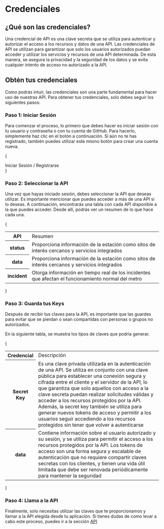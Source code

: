 

# Credenciales
## ¿Qué son las credenciales?
Una credencial de API es una clave secreta que se utiliza para autenticar y autorizar el acceso a los recursos y datos de una API.
Las credenciales de API se utilizan para garantizar que solo los usuarios autorizados puedan acceder y utilizar los servicios y recursos de una API determinada. De esta manera, se asegura la privacidad y la seguridad de los datos y se evita cualquier intento de acceso no autorizado a la API.

## Obtén tus credenciales
Como podrás intuir, las credenciales son una parte fundamental para hacer uso de nuestras API. Para obtener tus credenciales, solo debes seguir los siguientes pasos:

### Paso 1: Iniciar Sesión
Para comenzar el proceso, lo primero que debes hacer es iniciar sesión con tu usuario y contraseña o con tu cuenta de GitHub. Para hacerlo, simplemente haz clic en el botón a continuación. Si aún no te has registrado, también puedes utilizar este mismo botón para crear una cuenta nueva.

{<div className="row">

<Link className="btn default" href="hola">Iniciar Sesión / Registrarse</Link>
</div>}

### Paso 2: Seleccionar la API
Una vez que hayas iniciado sesión, debes seleccionar la API que deseas utilizar. Es importante mencionar que puedes acceder a más de una API si lo deseas. A continuación, encontrarás una tabla con cada API disponible a la que puedes acceder. Desde allí, podrás ver un resumen de lo que hace cada una.

{

<table><tbody>
    <tr>
        <th>API</th>
        <td>Resumen</td>
    </tr>
   <tr>
        <th><Link className="contrast" href="/docs/api/status">status</Link></th>
        <td>Proporciona información de la estación como sitos de interés cercanos y servicios integrados  </td>
    </tr>
    <tr>
        <th><Link className="contrast" href="/docs/api/data">data</Link></th>
        <td>Proporciona información de la estación como sitos de interés cercanos y servicios integrados  </td>
    </tr>
    <tr>
        <th><Link className="contrast" href="/docs/api/incident">incident</Link></th>
        <td>Otorga información en tiempo real de los incidentes que afectan el funcionamiento normal del metro </td>
    </tr>
</tbody></table>

}

### Paso 3: Guarda tus Keys
Después de recibir tus claves para la API, es importante que las guardes para evitar que se pierdan o sean compartidas con personas o grupos no autorizados.

En la siguiente tabla, se muestra los tipos de claves que podría generar.

{
<table>
    <tr>
        <th>Credencial</th>
        <td>Descripción</td>
    </tr>
    <tr>
        <th><Link className="contrast" href="/docs/api/status">Secret Key</Link></th>
        <td> Es una clave privada utilizada en la autenticación de una API. Se utiliza en conjunto con una clave pública para establecer una conexión segura y cifrada entre el cliente y el servidor de la API, lo que garantiza que solo aquellos con acceso a la clave secreta puedan realizar solicitudes válidas y acceder a los recursos protegidos por la API. Además, la secret key también se utiliza para generar nuevos tokens de acceso y permitir a los usuarios seguir accediendo a los recursos protegidos sin tener que volver a autenticarse</td>
    </tr>
    <tr>
        <th><Link className="contrast" href="/docs/api/data">data</Link></th>
        <td>Contiene información sobre el usuario autorizado y su sesión, y se utiliza para permitir el acceso a los recursos protegidos por la API. Los tokens de acceso son una forma segura y escalable de autenticación que no requiere compartir claves secretas con los clientes, y tienen una vida útil limitada que debe ser renovada periódicamente para mantener la seguridad</td>
    </tr>
</tbody></table>
}

### Paso 4: Llama a la API
Finalmente, solo necesitas utilizar las claves que te proporcionamos y llamar a la API elegida desde tu aplicación. Si tienes dudas de como levar a cabo este proceso, puedes ir a la sección [API](docs/API/)
